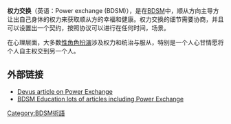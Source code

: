 '''权力交换'''（英语：Power exchange (BDSM)），是在[[BDSM|BDSM]]中，顺从方向主导方让出自己身体的权力来获取顺从方的幸福和健康。权力交换的细节需要协商，并且可以设置出一个契约，按照协议可以进行在任何时间，场景。

在心理层面，大多数[[性角色扮演|性角色扮演]]涉及权力和统治与服从，特别是一个人心甘情愿将个人自主权交到另一个人。
==外部链接==
*[http://www.devus.com/wiki/Total_Power_Exchange Devus article on Power Exchange]{{dead link|date=2018年3月 |bot=InternetArchiveBot |fix-attempted=yes }}
*[https://web.archive.org/web/20190726015339/http://www.bdsm-education.com/ BDSM Education lots of articles including Power Exchange]

{{BDSM}}
[[Category:BDSM術語|Category:BDSM術語]]